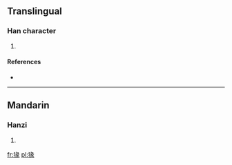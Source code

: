 ==Translingual==

===Han character===
{{Han char|rn=94|rad=犬|as=09|sn=12|four=4723<sub>2</sub>|canj=大竹女弓人 (KHVNO)}}

# {{defn|Han|sort=犬09}}

====References====
* {{Han ref|kx=0715.030|dkj=20538|dj=1127.040|hdz=21361.080|uh=732D|ud=29485|bh=DA75|bd=55925}}

----

==Mandarin==

===Hanzi===
{{cmn-hanzi|pin=[[yuán]] ([[yuan2]])|wg=yüan<sup>2</sup>}}

# {{defn|lang=cmn|sort=犬09}}

[[fr:猭]]
[[pl:猭]]